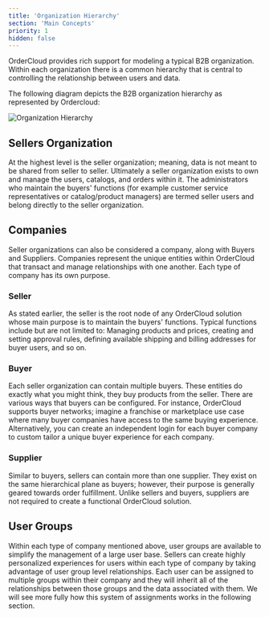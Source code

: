 ```yaml
---
title: 'Organization Hierarchy'
section: 'Main Concepts'
priority: 1
hidden: false
---
```


OrderCloud provides rich support for modeling a typical B2B organization. Within each organization there is a common hierarchy that is central to controlling the relationship between users and data.

The following diagram depicts the B2B organization hierarchy as represented by Ordercloud:

![Organization Hierarchy](/images/docs/main-concepts/organization-hierarchy/organization-hierarchy.png)

## Sellers Organization

At the highest level is the seller organization; meaning, data is not meant to be shared from seller to seller. Ultimately a seller organization exists to own and manage the users, catalogs, and orders within it. The administrators who maintain the buyers' functions (for example customer service representatives or catalog/product managers) are termed seller users and belong directly to the seller organization.

## Companies

Seller organizations can also be considered a company, along with Buyers and Suppliers. Companies represent the unique entities within OrderCloud that transact and manage relationships with one another. Each type of company has its own purpose.

### Seller

As stated earlier, the seller is the root node of any OrderCloud solution whose main purpose is to maintain the buyers' functions. Typical functions include but are not limited to: Managing products and prices, creating and setting approval rules, defining available shipping and billing addresses for buyer users, and so on.

### Buyer

Each seller organization can contain multiple buyers. These entities do exactly what you might think, they buy products from the seller. There are various ways that buyers can be configured. For instance, OrderCloud supports buyer networks; imagine a franchise or marketplace use case where many buyer companies have access to the same buying experience. Alternatively, you can create an independent login for each buyer company to custom tailor a unique buyer experience for each company.

### Supplier

Similar to buyers, sellers can contain more than one supplier. They exist on the same hierarchical plane as buyers; however, their purpose is generally geared towards order fulfillment. Unlike sellers and buyers, suppliers are not required to create a functional OrderCloud solution.

## User Groups

Within each type of company mentioned above, user groups are available to simplify the management of a large user base. Sellers can create highly personalized experiences for users within each type of company by taking advantage of user group level relationships. Each user can be assigned to multiple groups within their company and they will inherit all of the relationships between those groups and the data associated with them. We will see more fully how this system of assignments works in the following section.
